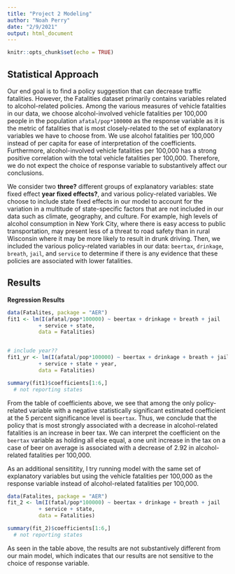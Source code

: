 ---
title: "Project 2 Modeling"
author: "Noah Perry"
date: "2/9/2021"
output: html_document
---

```{r setup, include=FALSE}
knitr::opts_chunk$set(echo = TRUE)
```

## Statistical Approach

Our end goal is to find a policy suggestion that can decrease traffic fatalities. However, the Fatalities dataset primarily contains variables related to alcohol-related policies. Among the various measures of vehicle fatalities in our data, we choose alcohol-involved vehicle fatalities per 100,000 people in the population `afatal/pop*100000` as the response variable as it is the metric of fatalities that is most closely-related to the set of explanatory variables we have to choose from. We use alcohol fatalities per 100,000 instead of per capita for ease of interpretation of the coefficients. Furthermore, alcohol-involved vehicle fatalities per 100,000 has a strong positive correlation with the total vehicle fatalities per 100,000. Therefore, we do not expect the choice of response variable to substantively affect our conclusions.

We consider two **three?** different groups of explanatory variables: state fixed effect **year fixed effects?**, and various policy-related variables. We choose to include state fixed effects in our model to account for the variation in a multitude of state-specific factors that are not included in our data such as climate, geography, and culture. For example, high levels of alcohol consumption in New York City, where there is easy access to public transportation, may present less of a threat to road safety than in rural Wisconsin where it may be more likely to result in drunk driving. Then, we included the various policy-related variables in our data: `beertax`, `drinkage`, `breath`, `jail`, and `service` to determine if there is any evidence that these policies are associated with lower fatalities.


## Results

**Regression Results**
```{r, include = FALSE}
data(Fatalites, package = "AER")
fit1 <- lm(I(afatal/pop*100000) ~ beertax + drinkage + breath + jail 
          + service + state, 
          data = Fatalities)


# include year??
fit1_yr <- lm(I(afatal/pop*100000) ~ beertax + drinkage + breath + jail 
          + service + state + year, 
          data = Fatalities)

summary(fit1)$coefficients[1:6,]
  # not reporting states
```

From the table of coefficients above, we see that among the only policy-related variable with a negative statistically significant estimated coefficient at the 5 percent significance level is `beertax`. Thus, we conclude that the policy that is most strongly associated with a decrease in alcohol-related fatalities is an increase in beer tax. We can interpret the coefficient on the `beertax` variable as holding all else equal, a one unit increase in the tax on a case of beer on average is associated with a decrease of 2.92 in alcohol-related fatalities per 100,000. 

As an additional sensititity, I try running model with the same set of explanatory variables but using the vehicle fatalities per 100,000 as the response variable instead of alcohol-related fatalities per 100,000.

```{r, include = FALSE}
data(Fatalites, package = "AER")
fit_2 <- lm(I(fatal/pop*100000) ~ beertax + drinkage + breath + jail 
          + service + state, 
          data = Fatalities)

summary(fit_2)$coefficients[1:6,]
  # not reporting states
```

As seen in the table above, the results are not substantively different from our main model, which indicates that our results are not sensitive to the choice of response variable.
